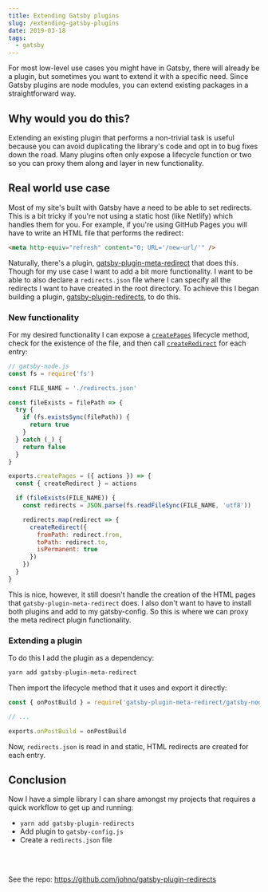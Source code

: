 ```yaml
---
title: Extending Gatsby plugins
slug: /extending-gatsby-plugins
date: 2019-03-18
tags:
  - gatsby
---
```


For most low-level use cases you might have in Gatsby, there will already be a
plugin, but sometimes you want to extend it with a specific need.
Since Gatsby plugins are node modules, you can extend existing packages
in a straightforward way.

## Why would you do this?

Extending an existing plugin that performs a non-trivial task is useful
because you can avoid duplicating the library's code and opt in to bug
fixes down the road. Many plugins often only expose a lifecycle function
or two so you can proxy them along and layer in new functionality.

## Real world use case

Most of my site's built with Gatsby have a need to be able to set redirects.
This is a bit tricky if you're not using a static host (like Netlify) which
handles them for you. For example, if you're using GitHub Pages you will
have to write an HTML file that performs the redirect:

```html
<meta http-equiv="refresh" content="0; URL='/new-url/'" />
```

Naturally, there's a plugin, [gatsby-plugin-meta-redirect](https://github.com/getchalk/gatsby-plugin-meta-redirect)
that does this. Though for my use case I want to add a bit more functionality.
I want to be able to also declare a `redirects.json` file where I can specify
all the redirects I want to have created in the root directory. To achieve
this I began building a plugin, [gatsby-plugin-redirects](https://github.com/johno/gatsby-plugin-redirects),
to do this.

### New functionality

For my desired functionality I can expose a [`createPages`](https://www.gatsbyjs.org/docs/node-apis/#createPages)
lifecycle method, check for the existence of the file, and then call
[`createRedirect`](https://www.gatsbyjs.org/docs/actions/#createRedirect) for
each entry:

```js
// gatsby-node.js
const fs = require('fs')

const FILE_NAME = './redirects.json'

const fileExists = filePath => {
  try {
    if (fs.existsSync(filePath)) {
      return true
    }
  } catch (_) {
    return false
  }
}

exports.createPages = ({ actions }) => {
  const { createRedirect } = actions

  if (fileExists(FILE_NAME)) {
    const redirects = JSON.parse(fs.readFileSync(FILE_NAME, 'utf8'))

    redirects.map(redirect => {
      createRedirect({
        fromPath: redirect.from,
        toPath: redirect.to,
        isPermanent: true
      })
    })
  }
}
```

This is nice, however, it still doesn't handle the creation of the HTML
pages that `gatsby-plugin-meta-redirect` does. I also don't want to have
to install both plugins and add to my gatsby-config. So this is where we
can proxy the meta redirect plugin functionality.

### Extending a plugin

To do this I add the plugin as a dependency:

```sh
yarn add gatsby-plugin-meta-redirect
```

Then import the lifecycle method that it uses and export it directly:

```js
const { onPostBuild } = require('gatsby-plugin-meta-redirect/gatsby-node')

// ...

exports.onPostBuild = onPostBuild
```

Now, `redirects.json` is read in and static, HTML redirects are created
for each entry.

## Conclusion

Now I have a simple library I can share amongst my projects that requires
a quick workflow to get up and running:

- `yarn add gatsby-plugin-redirects`
- Add plugin to `gatsby-config.js`
- Create a `redirects.json` file

<br />
<br />

See the repo: https://github.com/johno/gatsby-plugin-redirects
